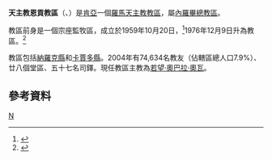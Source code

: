{{Infobox Roman Catholic diocese
|Roman Catholic Diocese of = 天主教恩貢教區
|Latin name of diocese = Dioecesis Ngongensis
|image =
|caption =
|location = [[肯亞|肯亞]]
|territory =納羅克縣和卡賈多縣
|population = 74,634
|rite = 拉丁禮
|patron =
|province = 內羅畢
|established = 1959年
|cathedral =聖若瑟勞工主保主教座堂
|co-cathedral =
|leadership = 
|website =
|教宗 =
|metropolitan =
|ordinary = 若望·奧巴拉·奧瓦
|coadjutor bishop =
|auxiliary =
}}

'''天主教恩貢教區'''（{{lang-la|Dioecesis Ngongensis}}、{{lang-sw|Jimbo Katoliki Ngong}}）是[[肯亞|肯亞]]一個[[羅馬天主教|羅馬天主教]][[教區|教區]]，屬[[天主教內羅畢總教區|內羅畢總教區]]。

教區前身是一個宗座監牧區，成立於1959年10月20日，<ref>{{cite journal
|journal=[[宗座公報|宗座公報]]
|publisher=梵蒂岡出版社
|date=1960年
|volume=52
|title=''Exsultat Sancta Mater''
|page=741
|url=http://www.vatican.va/archive/aas/documents/AAS%2052%20%5B1960%5D%20-%20ocr.pdf
|access-date=2014-03-10
|archive-date=2016-04-09
|archive-url=https://web.archive.org/web/20160409030818/http://www.vatican.va/archive/aas/documents/AAS%2052%20%5B1960%5D%20-%20ocr.pdf
|dead-url=no
}}</ref>1976年12月9日升為教區。<ref>{{cite journal
|journal=[[宗座公報|宗座公報]]
|publisher=梵蒂岡出版社
|date=1977年
|volume=69
|title=''Qui divino consilio''
|page=136
|url=http://www.vatican.va/archive/aas/documents/AAS%2069%20%5B1977%5D%20-%20ocr.pdf
|access-date=2014-03-10
|archive-date=2010-03-27
|archive-url=https://web.archive.org/web/20100327065635/http://www.vatican.va/archive/aas/documents/AAS%2069%20%5B1977%5D%20-%20ocr.pdf
|dead-url=no
}}</ref>

教區包括[[納羅克縣|納羅克縣]]和[[卡賈多縣|卡賈多縣]]。2004年有74,634名教友（佔轄區總人口7.9%）、廿八個堂區、五十七名司鐸。現任教區主教為[[若望·奧巴拉·奧瓦|若望·奧巴拉·奧瓦]]。

==參考資料==
{{reflist}}
{{肯雅天主教教區}}
[[Category:肯亞天主教教區|N]]